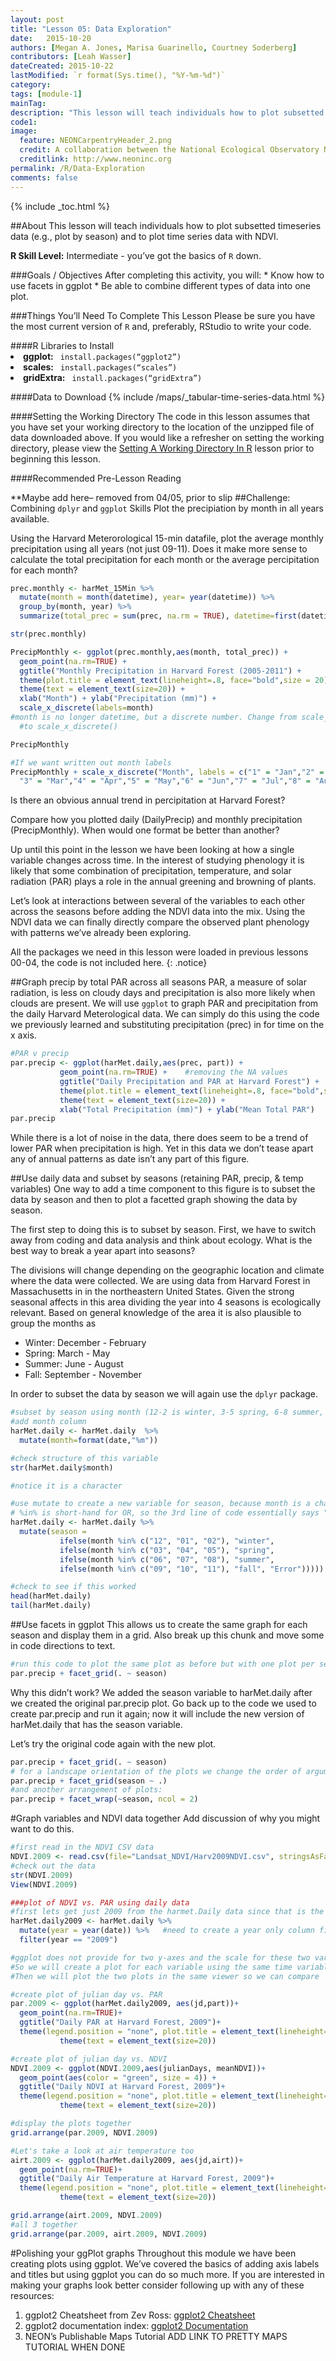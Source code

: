 ```yaml
---
layout: post
title: "Lesson 05: Data Exploration"
date:   2015-10-20
authors: [Megan A. Jones, Marisa Guarinello, Courtney Soderberg]
contributors: [Leah Wasser]
dateCreated: 2015-10-22
lastModified: `r format(Sys.time(), "%Y-%m-%d")`
category:  
tags: [module-1]
mainTag: 
description: "This lesson will teach individuals how to plot subsetted timeseries data (e.g., plot by season) and to plot time series data with NDVI."
code1:
image:
  feature: NEONCarpentryHeader_2.png
  credit: A collaboration between the National Ecological Observatory Network (NEON) and Data Carpentry
  creditlink: http://www.neoninc.org
permalink: /R/Data-Exploration
comments: false
---
```


{% include _toc.html %}

##About
This lesson will teach individuals how to plot subsetted timeseries data (e.g., plot by season) and to plot time series data with NDVI.

**R Skill Level:** Intermediate - you've got the basics of `R` down.

<div id="objectives" markdown="1">

###Goals / Objectives
After completing this activity, you will:
 * Know how to use facets in ggplot
 * Be able to combine different types of data into one plot.

###Things You'll Need To Complete This Lesson
Please be sure you have the most current version of `R` and, preferably,
RStudio to write your code.

####R Libraries to Install
<li><strong>ggplot:</strong> <code> install.packages("ggplot2")</code></li>
<li><strong>scales:</strong> <code> install.packages("scales")</code></li>
<li><strong>gridExtra:</strong> <code> install.packages("gridExtra")</code></li>

####Data to Download
{% include /maps/_tabular-time-series-data.html %}

####Setting the Working Directory
The code in this lesson assumes that you have set your working directory to the
location of the unzipped file of data downloaded above.  If you would like a
refresher on setting the working directory, please view the [Setting A Working Directory In R](URL "R Working Directory Lesson") lesson prior to beginning
this lesson.

####Recommended Pre-Lesson Reading


</div>
**Maybe add here-- removed from 04/05, prior to slip
##Challenge: Combining `dplyr` and `ggplot` Skills
Plot the precipiation by month in all years available. 

Using the Harvard Meterorological 15-min datafile, plot the average monthly 
precipitation using all years (not just 09-11).  Does it make more sense to
calculate the total precipitation for each month or the average percipitation
for each month?

```r

prec.monthly <- harMet_15Min %>%
  mutate(month = month(datetime), year= year(datetime)) %>%
  group_by(month, year) %>%
  summarize(total_prec = sum(prec, na.rm = TRUE), datetime=first(datetime))

str(prec.monthly)

PrecipMonthly <- ggplot(prec.monthly,aes(month, total_prec)) +
  geom_point(na.rm=TRUE) +
  ggtitle("Monthly Precipitation in Harvard Forest (2005-2011") +
  theme(plot.title = element_text(lineheight=.8, face="bold",size = 20)) +
  theme(text = element_text(size=20)) +
  xlab("Month") + ylab("Precipitation (mm)") +
  scale_x_discrete(labels=month)  
#month is no longer datetime, but a discrete number. Change from scale_x_datetime()
  #to scale_x_discrete()

PrecipMonthly

#If we want written out month labels
PrecipMonthly + scale_x_discrete("Month", labels = c("1" = "Jan","2" = "Feb",
  "3" = "Mar","4" = "Apr","5" = "May","6" = "Jun","7" = "Jul","8" = "Aug","9" = "Sep","10" = "Oct","11" = "Nov","12" = "Dec") )

```

Is there an obvious annual trend in percipitation at Harvard Forest?  

Compare how you plotted daily (DailyPrecip) and monthly precipitation 
(PrecipMonthly). When would one format be better than another? 


Up until this point in the lesson we have been looking at how a single variable 
changes across time. In the interest of studying phenology it is likely that 
some combination of precipitation, temperature, and solar radiation (PAR) plays
a role in the annual greening and browning of plants.  

Let's look at interactions between several of the variables to each other across
the seasons before adding the NDVI data into the mix.  Using the NDVI data we
can finally directly compare the observed plant phenology with patterns we've 
already been exploring.  

All the packages we need in this lesson were loaded in previous lessons
00-04, the code is not included here.  {: .notice}

##Graph precip by total PAR across all seasons
PAR, a measure of solar radiation, is less on cloudy days and precipitation is
also more likely when clouds are present.  We will use `ggplot` to graph PAR
and precipitation from the daily Harvard Meterological data.  We can simply do
this using the code we previously learned and substituting precipitation
(prec) in for time on the x axis.  

```r
#PAR v precip 
par.precip <- ggplot(harMet.daily,aes(prec, part)) +
           geom_point(na.rm=TRUE) +    #removing the NA values
           ggtitle("Daily Precipitation and PAR at Harvard Forest") +
           theme(plot.title = element_text(lineheight=.8, face="bold",size = 20)) +
           theme(text = element_text(size=20)) +
           xlab("Total Precipitation (mm)") + ylab("Mean Total PAR")
par.precip
```

While there is a lot of noise in the data, there does seem to be a trend of 
lower PAR when precipitation is high. Yet in this data we don't tease apart any 
of annual patterns as date isn't any part of this figure.  

##Use daily data and subset by seasons (retaining PAR, precip, & temp variables)
One way to add a time component to this figure is to subset the data by season 
and then to plot a facetted graph showing the data by season.  

The first step to doing this is to subset by season.  First, we have to switch 
away from coding and data analysis and think about ecology.  What is the best
way to break a year apart into seasons?  

The divisions will change depending on the geographic location and climate where the
data were collected.  We are using data from Harvard Forest in Massachusetts in
in the northeastern United States.  Given the strong seasonal affects in this 
area dividing the year into 4 seasons is ecologically relevant.  Based on
general knowledge of the area it is also plausible to group the months as 

 * Winter: December - February
 * Spring: March - May 
 * Summer: June - August
 * Fall: September - November 
 
In order to subset the data by season we will again use the `dplyr` package.

```r
#subset by season using month (12-2 is winter, 3-5 spring, 6-8 summer, 9-11 fall)
#add month column
harMet.daily <- harMet.daily  %>% 
  mutate(month=format(date,"%m"))

#check structure of this variable
str(harMet.daily$month)

#notice it is a character

#use mutate to create a new variable for season, because month is a character variable we need to put the month number in quotes in this formula
# %in% is short-hand for OR, so the 3rd line of code essentially says "If the month variable is equal to 12 or to 01 or to 02, set the season variable to winter.
harMet.daily <- harMet.daily %>% 
  mutate(season = 
           ifelse(month %in% c("12", "01", "02"), "winter",
           ifelse(month %in% c("03", "04", "05"), "spring",
           ifelse(month %in% c("06", "07", "08"), "summer",
           ifelse(month %in% c("09", "10", "11"), "fall", "Error")))))

#check to see if this worked
head(harMet.daily)
tail(harMet.daily)

```

##Use facets in ggplot
This allows us to create the same graph for each season and display them in a
grid. Also break up this chunk and move some in code directions to text. 
```r

#run this code to plot the same plot as before but with one plot per season
par.precip + facet_grid(. ~ season)
```

Why this didn't work? 
We added the season variable to harMet.daily after we created the original par.precip plot. Go back up to the code we used to create par.precip and run it again; now it will include the new version of harMet.daily that has the season variable.

Let's try the original code again with the new plot. 
``` r
par.precip + facet_grid(. ~ season)
# for a landscape orientation of the plots we change the order of arguments in facet_grid():
par.precip + facet_grid(season ~ .)
#and another arrangement of plots:
par.precip + facet_wrap(~season, ncol = 2)

```

#Graph variables and NDVI data together
Add discussion of why you might want to do this. 

```r
#first read in the NDVI CSV data
NDVI.2009 <- read.csv(file="Landsat_NDVI/Harv2009NDVI.csv", stringsAsFactors = FALSE)
#check out the data
str(NDVI.2009)
View(NDVI.2009)

###plot of NDVI vs. PAR using daily data
#first lets get just 2009 from the harmet.Daily data since that is the only year for which we have NDVI data
harMet.daily2009 <- harMet.daily %>% 
  mutate(year = year(date)) %>%   #need to create a year only column first
  filter(year == "2009")

#ggplot does not provide for two y-axes and the scale for these two variables are vastly different.
#So we will create a plot for each variable using the same time variable (julian day) as our x-axis.
#Then we will plot the two plots in the same viewer so we can compare

#create plot of julian day vs. PAR
par.2009 <- ggplot(harMet.daily2009, aes(jd,part))+
  geom_point(na.rm=TRUE)+
  ggtitle("Daily PAR at Harvard Forest, 2009")+
  theme(legend.position = "none", plot.title = element_text(lineheight=.8, face="bold",size = 20)) +
           theme(text = element_text(size=20)) 

#create plot of julian day vs. NDVI
NDVI.2009 <- ggplot(NDVI.2009,aes(julianDays, meanNDVI))+
  geom_point(aes(color = "green", size = 4)) +
  ggtitle("Daily NDVI at Harvard Forest, 2009")+
  theme(legend.position = "none", plot.title = element_text(lineheight=.8, face="bold",size = 20)) +
           theme(text = element_text(size=20)) 

#display the plots together
grid.arrange(par.2009, NDVI.2009) 

#Let's take a look at air temperature too
airt.2009 <- ggplot(harMet.daily2009, aes(jd,airt))+
  geom_point(na.rm=TRUE)+
  ggtitle("Daily Air Temperature at Harvard Forest, 2009")+
  theme(legend.position = "none", plot.title = element_text(lineheight=.8, face="bold",size = 20)) +
           theme(text = element_text(size=20)) 

grid.arrange(airt.2009, NDVI.2009)
#all 3 together
grid.arrange(par.2009, airt.2009, NDVI.2009)

```


#Polishing your ggPlot graphs
Throughout this module we have been creating plots using ggplot.  We've covered
the basics of adding axis labels and titles but using ggplot you can do so much 
more.  If you are interested in making your graphs look better consider
following up with any of these resources:

1) ggplot2 Cheatsheet from Zev Ross: <a href="http://neondataskills.org/cheatsheets/R-GGPLOT2/" target="_blank"> ggplot2 Cheatsheet</a>  
2) ggplot2 documentation index: 
 <a href="http://docs.ggplot2.org/current/index.html#" target="_blank"> ggplot2 Documentation</a>    
3) NEON's Publishable Maps Tutorial ADD LINK TO PRETTY MAPS TUTORIAL WHEN DONE
